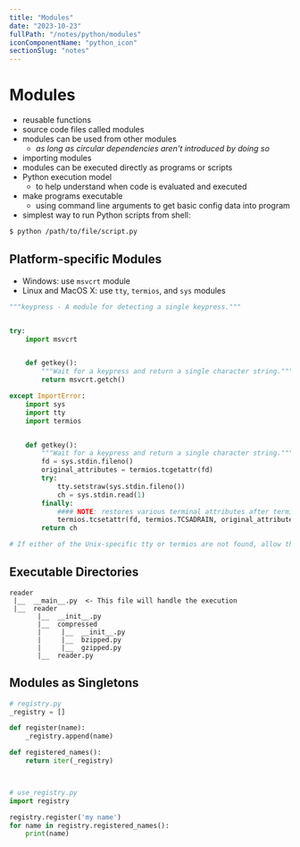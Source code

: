 ```yaml
---
title: "Modules"
date: "2023-10-23"
fullPath: "/notes/python/modules"
iconComponentName: "python_icon"
sectionSlug: "notes"
---
```


# Modules

- reusable functions
- source code files called modules
- modules can be used from other modules
    - _as long as circular dependencies aren't introduced by doing so_
- importing modules
- modules can be executed directly as programs or scripts
- Python execution model
    - to help understand when code is evaluated and executed
- make programs executable
    - using command line arguments to get basic config data into program
- simplest way to run Python scripts from shell:
```bash
$ python /path/to/file/script.py
```

## Platform-specific Modules
- Windows: use `msvcrt` module
- Linux and MacOS X: use `tty`, `termios`, and `sys` modules

```python
"""keypress - A module for detecting a single keypress."""


try:
    import msvcrt


    def getkey():
        """Wait for a keypress and return a single character string."""
        return msvcrt.getch()

except ImportError:
    import sys
    import tty
    import termios


    def getkey():
        """Wait for a keypress and return a single character string."""
        fd = sys.stdin.fileno()
        original_attributes = termios.tcgetattr(fd)
        try:
            tty.setstraw(sys.stdin.fileno())
            ch = sys.stdin.read(1)
        finally:
            #### NOTE: restores various terminal attributes after terminal has been put into raw mode in order to read single character
            termios.tcsetattr(fd, termios.TCSADRAIN, original_attributes)
        return ch

# If either of the Unix-specific tty or termios are not found, allow the ImportError to propagate from here

```

## Executable Directories

```
reader
 |__  __main__.py  <- This file will handle the execution
 |__  reader
       |__  __init__.py
       |__  compressed
       |     |__  __init__.py
       |     |__  bzipped.py
       |     |__  gzipped.py
       |__  reader.py
```

## Modules as Singletons

```python
# registry.py
_registry = []

def register(name):
    _registry.append(name)

def registered_names():
    return iter(_registry)



# use_registry.py
import registry

registry.register('my name')
for name in registry.registered_names():
    print(name)


```

